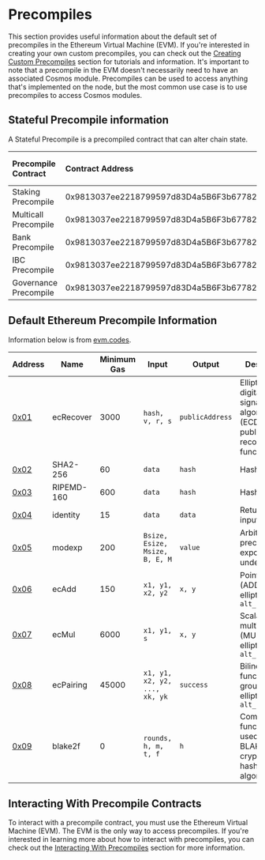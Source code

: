 # Precompiles

This section provides useful information about the default set of precompiles in the Ethereum Virtual Machine (EVM). If you're interested in creating your own custom precompiles, you can check out the
[Creating Custom Precompiles](../building-precompiles/creating-custom-precompiles) section for tutorials and information. It's important to note that a precompile in the EVM doesn't necessarily need to have an associated Cosmos module. Precompiles 
can be used to access anything that's implemented on the node, but the most common use case is to use precompiles to access Cosmos modules.

## Stateful Precompile information
A Stateful Precompile is a precompiled contract that can alter chain state.

| Precompile Contract                                           | Contract Address                                 | ABI                                               | Associated Cosmos Module                          |
| :------------------------------------------------------------ | :----------------------------------------------- | :------------------------------------------------ | :-------------------------------------------------| 
| Staking Precompile                                            | 0x9813037ee2218799597d83D4a5B6F3b6778218d9       |   [**Staking.abi**](https://www.google.com)       | [**Staking Module**](https://www.google.com)      | 
| Multicall Precompile                                          | 0x9813037ee2218799597d83D4a5B6F3b6778218d9       |   [**Multicall.abi**](https://www.google.com)     | N/A                                               |
| Bank Precompile                                               | 0x9813037ee2218799597d83D4a5B6F3b6778218d9       |   [**Bank.abi**](https://www.google.com)          | [**Bank Module**](https://www.google.com)         | 
| IBC Precompile                                                | 0x9813037ee2218799597d83D4a5B6F3b6778218d9       |   [**Ibc.abi**](https://www.google.com)           | [**IBC Module**](https://www.google.com)          | 
| Governance Precompile                                         | 0x9813037ee2218799597d83D4a5B6F3b6778218d9       |   [**Governance.abi**](https://www.google.com)    | [**Governance Module**](https://www.google.com)   |


## Default Ethereum Precompile Information

Information below is from [evm.codes](https://www.evm.codes/precompiled).

| Address                                                               | Name                     | Minimum Gas | Input                           | Output          | Description                                                                     |
|-----------------------------------------------------------------------|--------------------------|-------------|---------------------------------|-----------------|---------------------------------------------------------------------------------|
| [0x01](#ecrecover)                                                    | ecRecover                | 3000        | `hash, v, r, s`                 | `publicAddress` | Elliptic curve digital signature algorithm (ECDSA) public key recovery function |
| [0x02](#sha2-256)                                                     | SHA2-256                 | 60          | `data`                          | `hash`          | Hash function                                                                   |
| [0x03](#ripemd-160)                                                   | RIPEMD-160               | 600         | `data`                          | `hash`          | Hash function                                                                   |
| [0x04](#identity)                                                     | identity                 | 15          | `data`                          | `data`          | Returns the input                                                               |
| [0x05](#modexp)                                                       | modexp                   | 200         | `Bsize, Esize, Msize, B, E, M`  | `value`         | Arbitrary-precision exponentiation under modulo                                 |
| [0x06](#bn256-add)                                                    | ecAdd                    | 150         | `x1, y1, x2, y2`                | `x, y`          | Point addition (ADD) on the elliptic curve `alt_bn128`                          |
| [0x07](#bn256-multiply)                                               | ecMul                    | 6000        | `x1, y1, s`                     | `x, y`          | Scalar multiplication (MUL) on the elliptic curve `alt_bn128`                   |
| [0x08](#bn256-pairing)                                                | ecPairing                | 45000       | `x1, y1, x2, y2, ..., xk, yk`   | `success`       | Bilinear function on groups on the elliptic curve `alt_bn128`                   |
| [0x09](#blake2-f)                                                     | blake2f                  | 0           | `rounds, h, m, t, f`            | `h`             | Compression function F used in the BLAKE2 cryptographic hashing algorithm       |

## Interacting With Precompile Contracts
To interact with a precompile contract, you must use the Ethereum Virtual Machine (EVM). The EVM is the only way to access precompiles. If you're interested in learning more about how to interact with precompiles, you can check out the [Interacting With Precompiles](interacting-with-precompiles) section for more information.